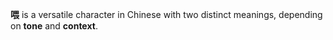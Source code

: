 **喂** is a versatile character in Chinese with two distinct meanings, depending on **tone** and **context**.
